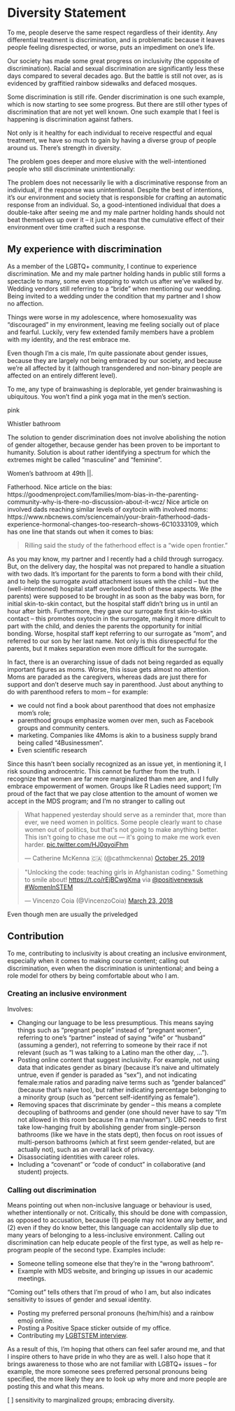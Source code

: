 # Diversity Statement

To me, people deserve the same respect regardless of their identity. Any differential treatment is discrimination, and is problematic because it leaves people feeling disrespected, or worse, puts an impediment on one's life. 

Our society has made some great progress on inclusivity (the opposite of discrimination). Racial and sexual discrimination are significantly less these days compared to several decades ago. But the battle is still not over, as is evidenced by graffitied rainbow sidewalks and defaced mosques. 

Some discrimination is still rife. Gender discrimination is one such example, which is now starting to see some progress. But there are still other types of discrimination that are not yet well known. One such example that I feel is happening is discrimination against fathers.  

Not only is it healthy for each individual to receive respectful and equal treatment, we have so much to gain by having a diverse group of people around us. There's strength in diversity.



The problem goes deeper and more elusive with the well-intentioned people who still discriminate unintentionally:

The problem does not necessarily lie with a discriminative response from an individual, if the response was unintentional. Despite the best of intentions, it's our environment and society that is responsible for crafting an automatic response from an individual. So, a good-intentioned individual that does a double-take after seeing me and my male partner holding hands should not beat themselves up over it -- it just means that the cumulative effect of their environment over time crafted such a response.



## My experience with discrimination

As a member of the LGBTQ+ community, I continue to experience discrimination. Me and my male partner holding hands in public still forms a spectacle to many, some even stopping to watch us after we've walked by. Wedding vendors still referring to a "bride" when mentioning our wedding. Being invited to a wedding under the condition that my partner and I show no affection. 

Things were worse in my adolescence, where homosexuality was "discouraged" in my environment, leaving me feeling socially out of place and fearful. Luckily, very few extended family members have a problem with my identity, and the rest embrace me.

Even though I'm a cis male, I'm quite passionate about gender issues, because they are largely not being embraced by our society, and because we're all affected by it (although transgendered and non-binary people are affected on an entirely different level).

To me, any type of brainwashing is deplorable, yet gender brainwashing is ubiquitous. You won't find a pink yoga mat in the men's section.

pink

Whistler bathroom

The solution to gender discrimination does not involve abolishing the notion of gender altogether, because gender has been proven to be important to humanity. Solution is about rather identifying a spectrum for which the extremes might be called "masculine" and "feminine".

Women's bathroom at 49th ||. 

Fatherhood. Nice article on the bias: https://goodmenproject.com/families/mom-bias-in-the-parenting-community-why-is-there-no-discussion-about-it-wcz/
Nice article on involved dads reaching similar levels of oxytocin with involved moms: https://www.nbcnews.com/sciencemain/your-brain-fatherhood-dads-experience-hormonal-changes-too-research-shows-6C10333109, which has one line that stands out when it comes to bias:

> Rilling said the study of the fatherhood effect is a "wide open frontier."

As you may know, my partner and I recently had a child through surrogacy. But, on the delivery day, the hospital was not prepared to handle a situation with two dads. It's important for the parents to form a bond with their child, and to help the surrogate avoid attachment issues with the child -- but the (well-intentioned) hospital staff overlooked both of these aspects. We (the parents) were supposed to be brought in as soon as the baby was born, for initial skin-to-skin contact, but the hospital staff didn't bring us in until an hour after birth. Furthermore, they gave our surrogate first skin-to-skin contact -- this promotes oxytocin in the surrogate, making it more difficult to part with the child, and denies the parents the opportunity for initial bonding. Worse, hospital staff kept referring to our surrogate as "mom", and referred to our son by her last name. Not only is this disrespectful for the parents, but it makes separation even more difficult for the surrogate.

In fact, there is an overarching issue of dads not being regarded as equally important figures as moms. Worse, this issue gets almost no attention. Moms are paraded as the caregivers, whereas dads are just there for support and don't deserve much say in parenthood. Just about anything to do with parenthood refers to mom -- for example:

- we could not find a book about parenthood that does not emphasize mom's role; 
- parenthood groups emphasize women over men, such as Facebook groups and community centers. 
- marketing. Companies like 4Moms is akin to a business supply brand being called "4Businessmen". 
- Even scientific research 

Since this hasn't been socially recognized as an issue yet, in mentioning it, I risk sounding androcentric. This cannot be further from the truth. I recognize that women are far more marginalized than men are, and I fully embrace empowerment of women. Groups like R Ladies need support; I'm proud of the fact that we pay close attention to the amount of women we accept in the MDS program; and I'm no stranger to calling out 

<blockquote class="twitter-tweet"><p lang="en" dir="ltr">What happened yesterday should serve as a reminder that, more than ever, we need women in politics. Some people clearly want to chase women out of politics, but that&#39;s not going to make anything better. This isn&#39;t going to chase me out — it&#39;s going to make me work even harder. <a href="https://t.co/HJ0qyoiFhm">pic.twitter.com/HJ0qyoiFhm</a></p>&mdash; Catherine McKenna 🇨🇦 (@cathmckenna) <a href="https://twitter.com/cathmckenna/status/1187773205437702145?ref_src=twsrc%5Etfw">October 25, 2019</a></blockquote> <script async src="https://platform.twitter.com/widgets.js" charset="utf-8"></script>

<blockquote class="twitter-tweet"><p lang="en" dir="ltr">&quot;Unlocking the code: teaching girls in Afghanistan coding.&quot; Something to smile about! <a href="https://t.co/rEjBCwgXma">https://t.co/rEjBCwgXma</a> via <a href="https://twitter.com/PositiveNewsUK?ref_src=twsrc%5Etfw">@positivenewsuk</a> <a href="https://twitter.com/hashtag/WomenInSTEM?src=hash&amp;ref_src=twsrc%5Etfw">#WomenInSTEM</a></p>&mdash; Vincenzo Coia (@VincenzoCoia) <a href="https://twitter.com/VincenzoCoia/status/977071564872065029?ref_src=twsrc%5Etfw">March 23, 2018</a></blockquote> <script async src="https://platform.twitter.com/widgets.js" charset="utf-8"></script>

Even though men are usually the priveledged

## Contribution

To me, contributing to inclusivity is about creating an inclusive environment, especially when it comes to making course content; calling out discrimination, even when the discrimination is unintentional; and being a role model for others by being comfortable about who I am.

### Creating an inclusive environment 

Involves:

- Changing our language to be less presumptious. This means saying things such as "pregnant people" instead of "pregnant women", referring to one's "partner" instead of saying "wife" or "husband" (assuming a gender), not referring to someone by their race if not relevant (such as "I was talking to a Latino man the other day, ..."). 
- Posting online content that suggest inclusivity. For example, not using data that indicates gender as binary (because it's naive and ultimately untrue, even if gender is paraded as "sex"), and not indicating female:male ratios and parading naive terms such as "gender balanced" (because that's naive too), but rather indicating percentage belonging to a minority group (such as "percent self-identifying as female").
- Removing spaces that discriminate by gender -- this means a complete decoupling of bathrooms and gender (one should never have to say "I'm not allowed in this room because I'm a man/woman"). UBC needs to first take low-hanging fruit by abolishing gender from single-person bathrooms (like we have in the stats dept), then focus on root issues of multi-person bathrooms (which at first seem gender-related, but are actually not), such as an overall lack of privacy.
- Disassociating identities with career roles.
- Including a "covenant" or "code of conduct" in collaborative (and student) projects. 

### Calling out discrimination

Means pointing out when non-inclusive language or behaviour is used, whether intentionally or not. Critically, this should be done with compassion, as opposed to accusation, because (1) people may not know any better, and (2) even if they do know better, this language can accidentally slip due to many years of belonging to a less-inclusive environment. Calling out discrimination can help educate people of the first type, as well as help re-program people of the second type. Examples include:

- Someone telling someone else that they're in the "wrong bathroom". 
- Example with MDS website, and bringing up issues in our academic meetings.

"Coming out" tells others that I'm proud of who I am, but also indicates sensitivity to issues of gender and sexual identity.

- Posting my preferred personal pronouns (he/him/his) and a rainbow emoji online. 
- Posting a Positive Space sticker outside of my office.
- Contributing my [LGBTSTEM interview](https://lgbtstem.wordpress.com/2019/11/09/an-interview-with-vincenzo-coia/).

As a result of this, I'm hoping that others can feel safer around me, and that I inspire others to have pride in who they are as well. I also hope that it brings awareness to those who are not familiar with LGBTQ+ issues -- for example, the more someone sees preferred personal pronouns being specified, the more likely they are to look up why more and more people are posting this and what this means.


[ ] sensitivity to marginalized groups; embracing diversity.